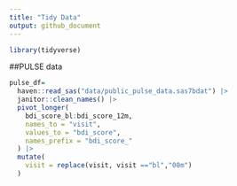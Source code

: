 ```yaml
---
title: "Tidy Data"
output: github_document
---
```


```r
library(tidyverse)
```

##PULSE data

```r
pulse_df=
  haven::read_sas("data/public_pulse_data.sas7bdat") |> 
  janitor::clean_names() |> 
  pivot_longer(
    bdi_score_bl:bdi_score_12m,
    names_to = "visit",
    values_to = "bdi_score",
    names_prefix = "bdi_score_"
  ) |> 
  mutate(
    visit = replace(visit, visit =="bl","00m")
  )
```

